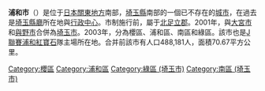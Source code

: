 {{日本都市 (廢除)
|自治體名=浦和市
|市章=
|日文原名=浦和市
|廢除時間=2001年5月1日
|廢除理由=新設合併
|廢除時處置='''浦和市'''、[[大宮市|大宮市]]、[[與野市|與野市]]→[[埼玉市|埼玉市]]
|現在市=[[埼玉市|埼玉市]]（[[櫻區|櫻區]]、[[浦和區|浦和區]]、[[南區_(埼玉市)|南區]]、[[綠區_(埼玉市)|綠區]]）
|平假名=うらわし
|羅馬字拼音=Urawa-shi
|都道府縣=埼玉縣
|編號=11204-6 
|面積 =70.67
|人口=488,181
|統計時間=2001年5月1日
|自治體=[[川口市|川口市]]、[[大宮市|大宮市]]、[[岩槻市|岩槻市]]、[[與野市|與野市]]、[[蕨市|蕨市]]、[[戶田市|戶田市]]、[[朝霞市|朝霞市]]、[[志木市|志木市]]、[[富士見市|富士見市]] 
|郵遞區號=336-8633
|所在地= 浦和市常盤6丁目4番4號
|電話號碼 =48-825-1111 
|外部連結 =http://web.archive.org/web/*/http://www.city.urawa.saitama.jp/
|註記=
}}
'''浦和市'''（{{jpn|j=浦和市|hg=うらわし|rm=Urawa shi|f=y}}）是位于[[日本|日本]][[關東地方|關東地方]]南部，[[埼玉縣|埼玉縣]]南部的一個已不存在的[[城市|城市]]，在過去是[[埼玉縣廳|埼玉縣廳]]所在地與[[行政中心|行政中心]]。市制施行前，屬于[[北足立郡|北足立郡]]。2001年，與[[大宮市|大宮市]]和[[與野市|與野市]]合併為[[埼玉市|埼玉市]]。2003年，分為櫻區、浦和區、南區和綠區。該市也是[[J聯賽|J聯賽]][[浦和紅寶石|浦和紅寶石]]隊主場所在地。合并前該市有人口488,181人，面積70.67平方公里。 

{{埼玉縣}}{{Authority control}}

[[Category:櫻區|Category:櫻區]]
[[Category:浦和區|Category:浦和區]]
[[Category:綠區_(埼玉市)|Category:綠區 (埼玉市)]]
[[Category:南區_(埼玉市)|Category:南區 (埼玉市)]]